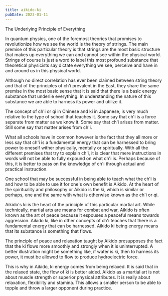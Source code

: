 ```yaml
---
title: aikido-ki
pubDate: 2023-01-11
---
```


The Underlying Principle of Everything 

In quantum physics, one of the foremost theories that promises to revolutionize how we see the world is the theory of strings. The main premise of this particular theory is that strings are the most basic structure that makes up everything we can and cannot see within the physical world. Strings of course is just a word to label this most profound substance that theoretical physicists say dictate everything we see, perceive and have in and around us in this physical world. 

Although no direct correlation has ever been claimed between string theory and that of the principles of ch'i prevalent in the East, they share the same premise in the most basic sense that it is said that there is a basic energy substance that underlie everything. In understanding the nature of this substance we are able to harness its power and utilize it.

The concept of ch'i or qi in Chinese and ki in Japanese, is very much relative to the type of school that teaches it. Some say that ch'i is a force separate from matter as we know it. Some say that ch'i arises from matter. Still some say that matter arises from ch'i. 

What all schools have in common however is the fact that they all more or less say that ch'i is a fundamental energy that can be harnessed to bring power to oneself wither physically, mentally or spiritually. With all the different premises that try to explain ch'i, it is clear that mere instructions in words will not be able to fully expound on what ch'i is. Perhaps because of this, it is better to pass on the knowledge of ch'i through actual and practical instruction.

One school that may be successful in being able to teach what the ch'i is and how to be able to use it for one's own benefit is Aikido. At the heart of the spirituality and philosophy or Aikido is the ki, which is similar or perhaps, one and the same with what is otherwise known as the ch'i or qi.

Aikido's ki is the heart of the principle of this particular martial art. While technically, martial arts are means for combat and war, Aikido is often known as the art of peace because it espouses a peaceful means towards aggression. Aikido ki, like in other concepts of ch'i teaches that there is a fundamental energy that can be harnessed. Aikido ki being energy means that its substance is something that flows. 

The principle of peace and relaxation taught by Aikido presupposes the fact that the ki flows more smoothly and strongly when it is uninterrupted. A better illustration might be something like, if water is ki, then to harness its power, it must be allowed to flow to produce hydroelectric force. 

This is why in Aikido, ki energy comes from being relaxed. It is said that in the relaxed state, the flow of ki is better aided. Aikido as a martial art is not about muscle strength or superior physical attributes. It is really about relaxation, flexibility and stamina. This allows a smaller person to be able to topple and throw a larger opponent during practice.